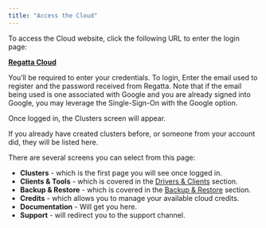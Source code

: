 ```yaml
---
title: "Access the Cloud"
---
```


To access the Cloud website, click the following URL to enter the login page:

[**Regatta Cloud**](https://cloud.regatta.dev)

You’ll be required to enter your credentials. To login, Enter the email used to register and the password received from Regatta. Note that if the email being used is one associated with Google and you are already signed into Google, you may leverage the Single-Sign-On with the Google option.

Once logged in, the Clusters screen will appear.

If you already have created clusters before, or someone from your account did, they will be listed here.

There are several screens you can select from this page:

- **Clusters** - which is the first page you will see once logged in.
- **Clients & Tools** - which is covered in the [Drivers & Clients](https://docs.regatta.dev/drivers-and-clients/connecting-applications-to-regatta) section.
- **Backup & Restore** - which is covered in the [Backup & Restore](https://docs.regatta.dev/regatta-cloud/database-backup-restore) section.
- **Credits** - which allows you to manage your available cloud credits.
- **Documentation** - Will get you here.
- **Support** - will redirect you to the support channel.